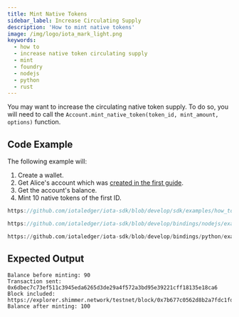 ```yaml
---
title: Mint Native Tokens
sidebar_label: Increase Circulating Supply
description: 'How to mint native tokens'
image: /img/logo/iota_mark_light.png
keywords:
  - how to
  - increase native token circulating supply
  - mint
  - foundry
  - nodejs
  - python
  - rust
---
```



You may want to increase the circulating native token supply. To do so, you will need to call the
`Account.mint_native_token(token_id, mint_amount, options)` function.

## Code Example

The following example will:

1. Create a wallet.
2. Get Alice's account which was [created in the first guide](../accounts-and-addresses/create-account.mdx).
3. Get the account's balance.
4. Mint 10 native tokens of the first ID.

<Tabs groupId="language">
<TabItem value="rust" label="Rust">

```rust reference
https://github.com/iotaledger/iota-sdk/blob/develop/sdk/examples/how_tos/native_tokens/mint.rs
```

</TabItem>
<TabItem value="nodejs" label="Nodejs">

```typescript reference
https://github.com/iotaledger/iota-sdk/blob/develop/bindings/nodejs/examples/how_tos/native_tokens/mint.ts
```

</TabItem>
<TabItem value="python" label="Python">

```python reference
https://github.com/iotaledger/iota-sdk/blob/develop/bindings/python/examples/how_tos/native_tokens/mint.py
```

</TabItem>
</Tabs>

## Expected Output

```
Balance before minting: 90
Transaction sent: 0x6dbec7c73ef511c3945eda6265d3de29a4f572a3bd95e39221cff18135e18ca6
Block included: https://explorer.shimmer.network/testnet/block/0x7b677c0562d8b2a7fdc1fd6182bb6364af517d41ec38a9dab9b29a1c7422f574
Balance after minting: 100
```
